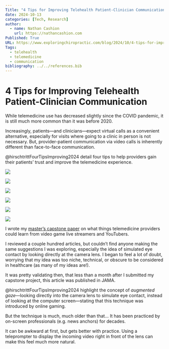 ```yaml
---
Title: "4 Tips for Improving Telehealth Patient-Clinician Communication"
date: 2024-10-13
categories: [Tech, Research]
author: 
  - name: Nathan Cashion
    url: https://nathancashion.com
Published: True
URL: https://www.exploringchiropractic.com/blog/2024/10/4-tips-for-improving-telehealth-patient-clinician-communication
Tags: 
  - telehealth
  - telemedicine
  - communication
bibliography: ../../references.bib
---
```


# 4 Tips for Improving Telehealth Patient-Clinician Communication

While telemedicine use has decreased slightly since the COVID pandemic, it is still much more common than it was before 2020.

Increasingly, patients—and clinicians—expect virtual calls as a convenient alternative, especially for visits where going to a clinic in person is not necessary. But, provider-patient communication via video calls is inherently different than face-to-face communication.

@hirschtrittFourTipsImproving2024 detail four tips to help providers gain their patients' trust and improve the telemedicine experience.

![](4TipsImprovingTelehealthPatientClinicianCommunication_NY_WIDEslide-1.png)

![](4TipsImprovingTelehealthPatientClinicianCommunication_NY_WIDEslide-2.png)

![](4TipsImprovingTelehealthPatientClinicianCommunication_NY_WIDEslide-3.png)

![](4TipsImprovingTelehealthPatientClinicianCommunication_NY_WIDEslide-4.png)

![](4TipsImprovingTelehealthPatientClinicianCommunication_NY_WIDEslide-5.png)

![](4TipsImprovingTelehealthPatientClinicianCommunication_NY_WIDEslide-6.png)

I wrote my [master's capstone paper](../advancing-msk-telemedicine) on what things telemedicine providers could learn from video game live streamers and YouTubers.

I reviewed a couple hundred articles, but couldn't find anyone making the same suggestions I was exploring, especially the idea of simulated eye contact by looking directly at the camera lens. I began to feel a lot of doubt, worrying that my idea was too niche, technical, or obscure to be considered in healthcare (as many of my ideas are!).

It was pretty validating then, that less than a month after I submitted my capstone project, this article was published in JAMA.

@hirschtrittFourTipsImproving2024 highlight the concept of *augmented gaze*—looking directly into the camera lens to simulate eye contact, instead of looking at the computer screen—stating that this technique was introduced by online gaming.

But the technique is much, much older than that… It has been practiced by on-screen professionals (e.g. news anchors) for decades.

It can be awkward at first, but gets better with practice. Using a teleprompter to display the incoming video right in front of the lens can make this feel much more natural.
